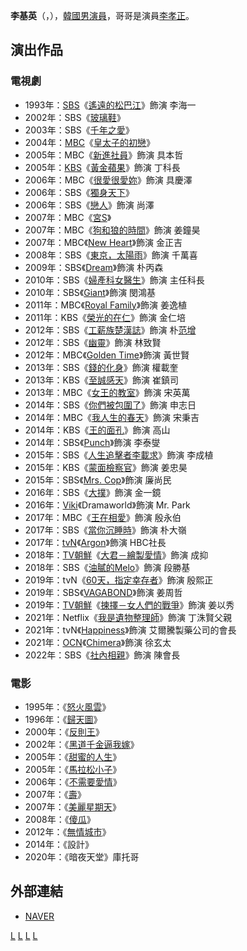 {{藝人
|姓名 = 李基英
|類型 = 男演員
|圖片 = 
|圖片尺寸 = 
|圖片簡介 = 
|本名 = 
|外文名 = 이기영
|外文 = ko
|羅馬拼音 = Lee Gi Yeong
|英文名 =
|暱稱 =
|其他藝名 = 
|國籍 = {{KOR}}
|出生日期 = {{birth_date_and_age|1963|8|26}}
|出生地點 = {{KOR}}
|宗教信仰 = 
|語言 = [[韓語|韓語]]
|職業 = [[演員|演員]]
|教育程度 = [[首爾藝術大學|首爾藝術大學]] 戲劇系 
|配偶  =
|出道作 = 
|出道日期 = 1984年
|代表作 = 
|活躍年代 =
|唱片公司 = 
|經紀公司 = Dahong Entertainment
|相關團體 = 
|網站 = 
}}

'''李基英'''（{{lang-ko|이기영}}，{{bd|1963年|8月26日}}），[[韓國|韓國]][[男演員|男演員]]，哥哥是演員[[李孝正|李孝正]]。

== 演出作品 ==
=== 電視劇 ===
*1993年：[[SBS_(韓國)|SBS]]《[[遙遠的松巴江|遙遠的松巴江]]》飾演 李海一
*2002年：SBS《[[玻璃鞋_(電視劇)|玻璃鞋]]》
*2003年：SBS《[[千年之愛|千年之愛]]》
*2004年：[[文化廣播_(韓國)|MBC]]《[[皇太子的初戀|皇太子的初戀]]》
*2005年：MBC《[[新進社員|新進社員]]》飾演 具本哲
*2005年：[[韓國放送公社|KBS]]《[[黃金蘋果|黃金蘋果]]》飾演 丁科長
*2006年：MBC《[[很愛很愛妳|很愛很愛妳]]》飾演 具慶澤
*2006年：SBS《[[獨身天下|獨身天下]]》
*2006年：SBS《[[戀人_(2006年電視劇)|戀人]]》飾演 尚澤
*2007年：MBC《[[宮S|宮S]]》
*2007年：MBC《[[狗和狼的時間|狗和狼的時間]]》飾演 姜鐘昊
*2007年：MBC《[[New_Heart|New Heart]]》飾演 金正吉
*2008年：SBS《[[東京，太陽雨|東京，太陽雨]]》飾演 千萬喜
*2009年：SBS《[[Dream_(電視劇)|Dream]]》飾演 朴丙森
*2010年：SBS《[[婦產科女醫生|婦產科女醫生]]》飾演 主任科長
*2010年：SBS《[[巨人_(韓國電視劇)|Giant]]》飾演 閔鴻基
*2011年：MBC《[[Royal_Family|Royal Family]]》飾演 姜逸植
*2011年：KBS《[[榮光的在仁|榮光的在仁]]》飾演 金仁培
*2012年：SBS《[[工薪族楚漢誌|工薪族楚漢誌]]》飾演 朴[[范增|范增]]
*2012年：SBS《[[幽靈_(韓國電視劇)|幽靈]]》飾演 林致賢
*2012年：MBC《[[Golden_Time|Golden Time]]》飾演 黃世賢
*2013年：SBS《[[錢的化身|錢的化身]]》飾演 權載奎
*2013年：KBS《[[至誠感天|至誠感天]]》飾演 崔鎮司
*2013年：MBC《[[女王的教室__(韓國電視劇)|女王的教室]]》飾演 宋英萬
*2014年：SBS《[[你們被包圍了|你們被包圍了]]》飾演 申志日
*2014年：MBC《[[我人生的春天|我人生的春天]]》飾演 宋秉吉
*2014年：KBS《[[王的面孔|王的面孔]]》飾演 高山
*2014年：SBS《[[Punch_(電視劇)|Punch]]》飾演 李泰燮
*2015年：SBS《[[人生追擊者李載求|人生追擊者李載求]]》飾演 李成植
*2015年：KBS《[[蒙面檢察官|蒙面檢察官]]》飾演 姜忠昊
*2015年：SBS《[[Mrs._Cop|Mrs. Cop]]》飾演 廉尚民
*2016年：SBS《[[大撲|大撲]]》飾演 金一鏡
*2016年：[[Viki|Viki]]《Dramaworld》飾演 Mr. Park
*2017年：MBC《[[王在相愛|王在相愛]]》飾演 殷永伯
*2017年：SBS《[[當你沉睡時|當你沉睡時]]》飾演 朴大嶺
*2017年：[[tvN|tvN]]《[[Argon_(電視劇)|Argon]]》飾演 HBC社長
*2018年：[[TV朝鮮|TV朝鮮]]《[[大君－繪製愛情|大君－繪製愛情]]》飾演 成抑
*2018年：SBS《[[油膩的Melo|油膩的Melo]]》飾演 段勝基
*2019年：tvN《[[60天，指定倖存者|60天，指定幸存者]]》飾演 殷熙正
*2019年：SBS《[[VAGABOND_(電視劇)|VAGABOND]]》飾演 姜周哲
*2019年：[[TV朝鮮|TV朝鮮]]《[[揀擇－女人們的戰爭|揀擇－女人們的戰爭]]》飾演 姜以秀
*2021年：Netflix《[[Move_to_Heaven：我是遺物整理師|我是遺物整理師]]》飾演 丁洙賢父親
*2021年：tvN《[[Happiness_(電視劇)|Happiness]]》飾演 艾爾騰製藥公司的會長
*2021年：[[OCN|OCN]]《[[Chimera_(電視劇)|Chimera]]》飾演 徐玄太
*2022年：SBS《[[社內相親|社內相親]]》飾演 陳會長

=== 電影 ===
*1995年：《[[怒火風雲_(1995年電影)|怒火風雲]]》
*1996年：《[[歸天圖|歸天圖]]》
*2000年：《[[反則王|反則王]]》
*2002年：《[[黑道千金逼我嫁|黑道千金逼我嫁]]》
*2005年：《[[甜蜜的人生_(電影)|甜蜜的人生]]》
*2005年：《[[馬拉松小子|馬拉松小子]]》
*2006年：《[[不需要愛情|不需要愛情]]》
*2007年：《[[壽_(電影)|壽]]》
*2007年：《[[美麗星期天|美麗星期天]]》
*2008年：《[[傻瓜_(電影)|傻瓜]]》
*2012年：《[[無情城市|無情城市]]》
*2014年：《設計》
*2020年：《暗夜天堂》庫托哥

== 外部連結 ==
*[http://people.search.naver.com/search.naver?where=nexearch&sm=tab_ppn&query=%EC%9D%B4%EA%B8%B0%EC%98%81&os=94993&ie=utf8&key=PeopleService NAVER] {{Wayback|url=http://people.search.naver.com/search.naver?where=nexearch&sm=tab_ppn&query=%EC%9D%B4%EA%B8%B0%EC%98%81&os=94993&ie=utf8&key=PeopleService |date=20200404150552 }}{{ko}}

{{金銀淑作品}}
[[Category:韓國電視演員|L]]
[[Category:韓國電影演員|L]]
[[Category:首爾藝術大學校友|L]]
[[Category:李姓|L]]